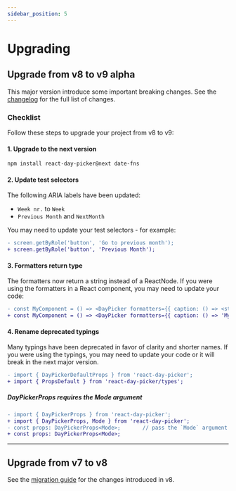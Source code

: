 ```yaml
---
sidebar_position: 5
---
```


# Upgrading

## Upgrade from v8 to v9 alpha

This major version introduce some important breaking changes. See the [changelog](./changelog.mdx) for the full list of changes.

### Checklist

Follow these steps to upgrade your project from v8 to v9:

#### 1. Upgrade to the next version

```bash npm2yarn
npm install react-day-picker@next date-fns
```

#### 2. Update test selectors

The following ARIA labels have been updated:

- `Week nr.` to `Week`
- `Previous Month` and `NextMonth`

You may need to update your test selectors - for example:

```diff
- screen.getByRole('button', 'Go to previous month');
+ screen.getByRole('button', 'Previous Month');
```

#### 3. Formatters return type

The formatters now return a string instead of a ReactNode. If you were using the formatters in a React component, you may need to update your code:

```diff
- const MyComponent = () => <DayPicker formatters={{ caption: () => <strong>My caption</strong> }} />;
+ const MyComponent = () => <DayPicker formatters={{ caption: () => 'My caption' }} />;
```

#### 4. Rename deprecated typings

Many typings have been deprecated in favor of clarity and shorter names. If you were using the typings, you may need to update your code or it will break in the next major version.

```diff
- import { DayPickerDefaultProps } from 'react-day-picker';
+ import { PropsDefault } from 'react-day-picker/types';
```

##### DayPickerProps requires the Mode argument

```diff
- import { DayPickerProps } from 'react-day-picker';
+ import { DayPickerProps, Mode } from 'react-day-picker';
- const props: DayPickerProps<Mode>;       // pass the `Mode` argument
+ const props: DayPickerProps<Mode>;
```

---

## Upgrade from v7 to v8

See the [migration guide](https://react-day-picker.js.org/upgrading) for the changes introduced in v8.

